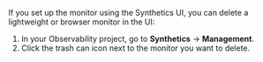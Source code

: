 


If you <DocLink slug="/serverless/observability/synthetics-get-started-ui">set up the monitor using the Synthetics UI</DocLink>,
you can delete a lightweight or browser monitor in the UI:

1. In your Observability project, go to **Synthetics** → **Management**.
1. Click the trash can icon next to the monitor you want to delete.

